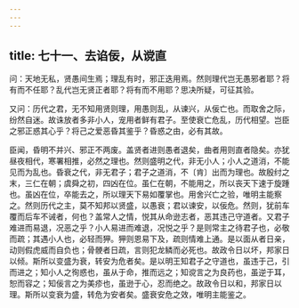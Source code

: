 ```yaml
---
---
---
```

title: 七十一、去谄佞，从谠直
---



问：天地无私，贤愚间生焉；理乱有时，邪正迭用焉。然则理代岂无愚邪者耶？将有而不任耶？乱代岂无贤正者耶？将有而不用耶？思决所疑，可征其验。

又问：历代之君，无不知用贤则理，用愚则乱，从谏兴，从佞亡也。而取舍之际，纷然自迷。故诛放者多非小人，宠用者鲜有君子。至使衰亡危乱，历代相望。岂臣之邪正惑其心乎？将己之爱恶昏其鉴乎？昏惑之由，必有其故。

臣闻，昏明不并兴、邪正不两废。盖贤者进则愚者退矣，曲者用则直者隐矣。亦犹昼夜相代，寒署相推，必然之理也。然则盛明之代，非无小人；小人之道消，不能见而为乱也。昏衰之代，非无君子；君子之道消，不〔肯〕出而为理也。故殷纣之末，三仁在朝；虞舜之初，四凶在位。虽仁在朝，不能用之，所以丧天下速于旋踵也。虽凶在位，卒能去之，所以理天下易如覆掌也。用舍兴亡之验，唯明主能察之。然则历代之主，莫不知邦以贤盛，以愚衰；君以谏安，以佞危。然则，犹前车覆而后车不诫者，何也？盖常人之情，悦其从命逊志者，恶其违己守道者。又君子难进而易退，况恶之乎？小人易进而难退，况悦之乎？是则常主之待君子也，必敬而疏；其遇小人也，必轻而狎。狎则恩易下及，疏则情难上通。是以面从者日亲，动则假虎威而自负也；骨骾者日疏，言则犯龙鳞而必死也。故政令日以坏，邦家日以倾。斯所以变盛为衰，转安为危者矣。是以明王知君子之守道也，虽违于己，引而进之；知小人之徇惑也，虽从于命，推而远之；知谠言之为良药也，虽逆于耳，恕而容之；知佞言之为美疹也，虽逊于心，忍而绝之。故政令日以和，邦家日以理。斯所以变衰为盛，转危为安者矣。盛衰安危之效，唯明主能鉴之。